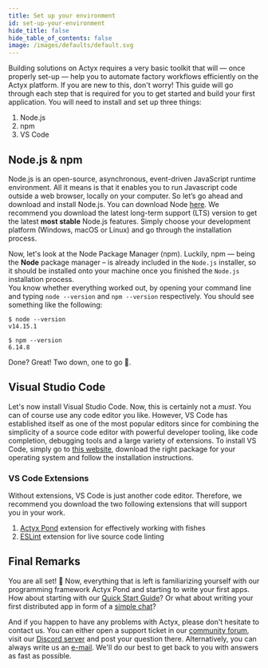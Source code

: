```yaml
---
title: Set up your environment
id: set-up-your-environment
hide_title: false
hide_table_of_contents: false
image: /images/defaults/default.svg
---
```


Building solutions on Actyx requires a very basic toolkit that will — once properly set-up — help you to automate factory workflows efficiently on the Actyx platform.
If you are new to this, don't worry!
This guide will go through each step that is required for you to get started and build your first application.
You will need to install and set up three things:

1. Node.js
2. npm
3. VS Code

## Node.js & npm

Node.js is an open-source, asynchronous, event-driven JavaScript runtime environment.
All it means is that it enables you to run Javascript code outside a web browser, locally on your computer.
So let’s go ahead and download and install Node.js.
You can download Node [here](https://nodejs.org/en/download/).
We recommend you download the latest long-term support (LTS) version to get the latest **most stable** Node.js features.
Simply choose your development platform (Windows, macOS or Linux) and go through the installation process.

Now, let's look at the Node Package Manager (npm).
Luckily, npm — being the **Node** package manager – is already included in the `Node.js` installer, so it should be installed onto your machine once you finished the `Node.js` installation process.  
You know whether everything worked out, by opening your command line and typing `node --version` and `npm --version` respectively.
You should see something like the following:

```text
$ node --version
v14.15.1

$ npm --version
6.14.8
```

Done? Great! Two down, one to go 💪.

## Visual Studio Code

Let's now install Visual Studio Code.
Now, this is certainly not a _must_.
You can of course use any code editor you like.
However, VS Code has established itself as one of the most popular editors since for combining the simplicity of a source code editor with powerful developer tooling, like code completion, debugging tools and a large variety of extensions.
To install VS Code, simply go to [this website](https://code.visualstudio.com/download), download the right package for your operating system and follow the installation instructions.

### VS Code Extensions

Without extensions, VS Code is just another code editor.
Therefore, we recommend you download the two following extensions that will support you in your work.

1. [Actyx Pond](https://marketplace.visualstudio.com/items?itemName=Actyx.actyx-pond) extension for effectively working with fishes
2. [ESLint](https://marketplace.visualstudio.com/items?itemName=dbaeumer.vscode-eslint) extension for live source code linting

## Final Remarks

You are all set! 🎉
Now, everything that is left is familiarizing yourself with our programming framework Actyx Pond and starting to write your first apps.
How about starting with our [Quick Start Guide](../../tutorials/quickstart.mdx)?
Or what about writing your first distributed app in form of a [simple chat](../../tutorials/chat.mdx)?

And if you happen to have any problems with Actyx, please don't hesitate to contact us.
You can either open a support ticket in our [community forum](https://community.actyx.com), visit our [Discord server](https://discord.gg/262yJhc) and post your question there.
Alternatively, you can always write us an [e-mail](mailto:developer@actyx.io).
We'll do our best to get back to you with answers as fast as possible.
